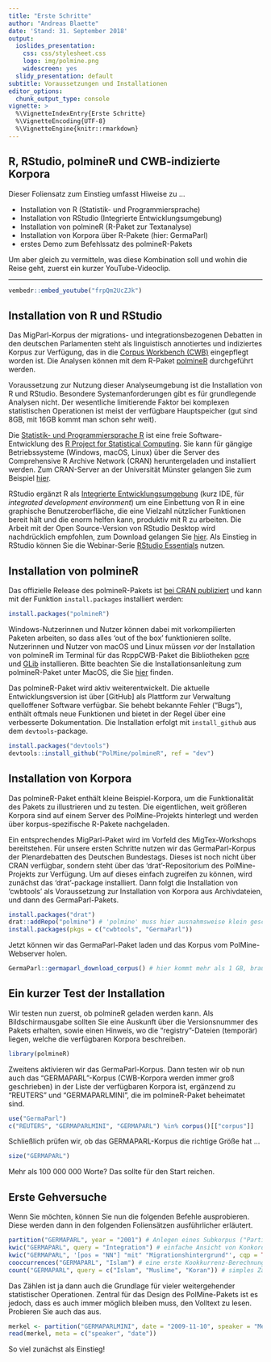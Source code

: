 ```yaml
---
title: "Erste Schritte"
author: "Andreas Blaette"
date: 'Stand: 31. September 2018'
output:
  ioslides_presentation:
    css: css/stylesheet.css
    logo: img/polmine.png
    widescreen: yes
  slidy_presentation: default
subtitle: Voraussetzungen und Installationen
editor_options:
  chunk_output_type: console
vignette: >
  %\VignetteIndexEntry{Erste Schritte}
  %\VignetteEncoding{UTF-8}
  %\VignetteEngine{knitr::rmarkdown}  
---
```


## R, RStudio, polmineR und CWB-indizierte Korpora

Dieser Foliensatz zum Einstieg umfasst Hiweise zu ... 

  * Installation von R (Statistik- und Programmiersprache)
  * Installation von RStudio (Integrierte Entwicklungsumgebung)
  * Installation von polmineR (R-Paket zur Textanalyse)
  * Installation von Korpora über R-Pakete (hier: GermaParl)
  * erstes Demo zum Befehlssatz des polmineR-Pakets

Um aber gleich zu vermitteln, was diese Kombination soll und wohin die Reise geht, zuerst ein kurzer YouTube-Videoclip.

----

```r
vembedr::embed_youtube("frpQm2UcZJk")
```


## Installation von R und RStudio {.smaller}

Das MigParl-Korpus der migrations- und integrationsbezogenen Debatten in den deutschen Parlamenten steht als linguistisch annotiertes und indiziertes Korpus zur Verfügung, das in die [Corpus Workbench (CWB)](http://cwb.sourceforge.net/) eingepflegt worden ist. Die Analysen können mit dem R-Paket [polmineR](https://CRAN.R-project.org/package=polmineR) durchgeführt werden.

Voraussetzung zur Nutzung dieser Analyseumgebung ist die Installation von R und RStudio. Besondere Systemanforderungen gibt es für grundlegende Analysen nicht. Der wesentliche limitierende Faktor bei komplexen statistischen Operationen ist meist der verfügbare Hauptspeicher (gut sind 8GB, mit 16GB kommt man schon sehr weit).

Die [Statistik- und Programmiersprache R](https://de.wikipedia.org/wiki/R_(Programmiersprache)) ist eine freie Software-Entwicklung des [R Project for Statistical Computing](https://www.r-project.org/). Sie kann für gängige Betriebssysteme (Windows, macOS, Linux) über die Server des Comprehensive R Archive Network (CRAN) heruntergeladen und installiert werden. Zum CRAN-Server an der Universität Münster gelangen Sie zum Beispiel [hier](https://cran.uni-muenster.de/).

RStudio ergänzt R als [Integrierte Entwicklungsumgebung](https://de.wikipedia.org/wiki/Integrierte_Entwicklungsumgebung) (kurz IDE, für *integrated development environment*) um eine Einbettung von R in eine graphische Benutzeroberfläche, die eine Vielzahl nützlicher Funktionen bereit hält und die enorm helfen kann, produktiv mit R zu arbeiten. Die Arbeit mit der Open Source-Version von RStudio Desktop wird nachdrücklich empfohlen, zum Download gelangen Sie [hier](https://www.rstudio.com/products/rstudio/download/#download). Als Einstieg in RStudio können Sie die Webinar-Serie [RStudio Essentials](https://resources.rstudio.com/) nutzen.


## Installation von polmineR {.smaller}

Das offizielle Release des polmineR-Pakets ist [bei CRAN publiziert](https://CRAN.R-project.org/package=polmineR) und kann mit der Funktion `install.packages` installiert werden: 

```r
install.packages("polmineR")
```

Windows-Nutzerinnen und Nutzer können dabei mit vorkompilierten Paketen arbeiten, so dass alles 'out of the box' funktionieren sollte. Nutzerinnen und Nutzer von macOS und Linux müssen *vor* der Installation von polmineR im Terminal für das RcppCWB-Paket die Bibliotheken [pcre](https://www.pcre.org/) und [GLib](https://de.wikipedia.org/wiki/GLib) installieren. Bitte beachten Sie die Installationsanleitung zum polmineR-Paket unter MacOS, die Sie [hier](https://polmine.github.io/polmineR/index.html) finden.

Das polmineR-Paket wird aktiv weiterentwickelt. Die aktuelle Entwicklungsversion ist über [GitHub] als Plattform zur Verwaltung quelloffener Software verfügbar. Sie behebt bekannte Fehler ("Bugs"), enthält oftmals neue Funktionen und bietet in der Regel über eine verbesserte Dokumentation. Die Installation erfolgt mit `install_github` aus dem `devtools`-package.

```r
install.packages("devtools")
devtools::install_github("PolMine/polmineR", ref = "dev")
```


## Installation von Korpora {.smaller}

Das polmineR-Paket enthält kleine Beispiel-Korpora, um die Funktionalität des Pakets zu illustrieren und zu testen. Die eigentlichen, weit größeren Korpora sind auf einem Server des PolMine-Projekts hinterlegt und werden über korpus-spezifische R-Pakete nachgeladen.

Ein entsprechendes MigParl-Paket wird im Vorfeld des MigTex-Workshops bereitstehen. Für unsere ersten Schritte nutzen wir das GermaParl-Korpus der Plenardebatten des Deutschen Bundestags. Dieses ist noch nicht über CRAN verfügbar, sondern steht über das 'drat'-Repositorium des PolMine-Projekts zur Verfügung. Um auf dieses einfach zugreifen zu können, wird zunächst das 'drat'-package installiert. Dann folgt die Installation von 'cwbtools' als Voraussetzung zur Installation von Korpora aus Archivdateien, und dann des GermaParl-Pakets.

```r
install.packages("drat")
drat::addRepo("polmine") # 'polmine' muss hier ausnahmsweise klein geschrieben werden!
install.packages(pkgs = c("cwbtools", "GermaParl"))
```

Jetzt können wir das GermaParl-Paket laden und das Korpus vom PolMine-Webserver holen.

```r
GermaParl::germaparl_download_corpus() # hier kommt mehr als 1 GB, braucht sicher einen Moment!
```


## Ein kurzer Test der Installation {.smaller}

Wir testen nun zuerst, ob polmineR geladen werden kann. Als Bildschirmausgabe sollten Sie eine Auskunft über die Versionsnummer des Pakets erhalten, sowie einen Hinweis, wo die "registry"-Dateien (temporär) liegen, welche die verfügbaren Korpora beschreiben.

```r
library(polmineR)
```

Zweitens aktivieren wir das GermaParl-Korpus. Dann testen wir ob nun auch das "GERMAPARL"-Korpus (CWB-Korpora werden immer groß geschrieben) in der Liste der verfügbaren Korpora ist, ergänzend zu "REUTERS" und "GERMAPARLMINI", die im polmineR-Paket beheimatet sind.

```r
use("GermaParl")
c("REUTERS", "GERMAPARLMINI", "GERMAPARL") %in% corpus()[["corpus"]]
```

Schließlich prüfen wir, ob das GERMAPARL-Korpus die richtige Größe hat ...

```r
size("GERMAPARL")
```

Mehr als 100 000 000 Worte? Das sollte für den Start reichen.


## Erste Gehversuche {.smaller}

Wenn Sie möchten, können Sie nun die folgenden Befehle ausprobieren. Diese werden dann in den folgenden Foliensätzen ausführlicher erläutert.

```r
partition("GERMAPARL", year = "2001") # Anlegen eines Subkorpus ("Partition")
kwic("GERMAPARL", query = "Integration") # einfache Ansicht von Konkordanzen
kwic("GERMAPARL", '[pos = "NN"] "mit" "Migrationshintergrund"', cqp = TRUE) # Nutzung CQP-Syntax
cooccurrences("GERMAPARL", "Islam") # eine erste Kookkurrenz-Berechnung
count("GERMAPARL", query = c("Islam", "Muslime", "Koran")) # simples Zählen
```

Das Zählen ist ja dann auch die Grundlage für vieler weitergehender statistischer Operationen. Zentral für das Design des PolMine-Pakets ist es jedoch, dass es auch immer möglich bleiben muss, den Volltext zu lesen. Probieren Sie auch das aus.

```r
merkel <- partition("GERMAPARLMINI", date = "2009-11-10", speaker = "Merkel", regex = TRUE)
read(merkel, meta = c("speaker", "date"))
```

So viel zunächst als Einstieg!
